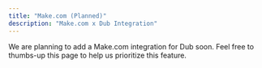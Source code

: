 ```yaml
---
title: "Make.com (Planned)"
description: "Make.com x Dub Integration"
---
```


We are planning to add a Make.com integration for Dub soon. Feel free to thumbs-up this page to help us prioritize this feature.

